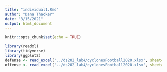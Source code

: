 ```yaml
---
title: "individual1.Rmd"
author: "Dana Thacker"
date: "3/15/2021"
output: html_document
---
```


```r
knitr::opts_chunk$set(echo = TRUE)
```

```r
library(readxl)
library(tidyverse)
library(ggplot2)
defense <- read_excel('../ds202_lab4/cyclonesFootball2020.xlsx', sheet='Defensive')
offense <- read_excel('../ds202_lab4/cyclonesFootball2020.xlsx', sheet='Offensive')

```